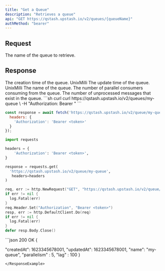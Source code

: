 ```yaml
---
title: "Get a Queue"
description: "Retrieves a queue"
api: "GET https://qstash.upstash.io/v2/queues/{queueName}"
authMethod: "bearer"
---
```


## Request

<ParamField path="queueName" type="string" required>
  The name of the queue to retrieve.
</ParamField>

## Response

<ResponseField name="createdAt" type="int" required>
  The creation time of the queue. UnixMilli
</ResponseField>
<ResponseField name="updatedAt" type="int" required>
  The update time of the queue. UnixMilli
</ResponseField>
<ResponseField name="name" type="string" required>
  The name of the queue.
</ResponseField>
<ResponseField name="parallelism" type="int" required> 
    The number of parallel consumers consuming from the queue.
</ResponseField>
<ResponseField name="lag" type="int" required> 
    The number of unprocessed messages that exist in the queue.
</ResponseField>

<RequestExample>
```sh curl
curl https://qstash.upstash.io/v2/queues/my-queue \
  -H "Authorization: Bearer <token>"
```

```js Node
const response = await fetch('https://qstash.upstash.io/v2/queue/my-queue', {
  headers: {
    'Authorization': 'Bearer <token>'
  }
});
```

```python Python 
import requests

headers = {
    'Authorization': 'Bearer <token>',
}

response = requests.get(
  'https://qstash.upstash.io/v2/queue/my-queue',
   headers=headers
)
```

```go Go
req, err := http.NewRequest("GET", "https://qstash.upstash.io/v2/queue/my-queue", nil)
if err != nil {
  log.Fatal(err)
}
req.Header.Set("Authorization", "Bearer <token>")
resp, err := http.DefaultClient.Do(req)
if err != nil {
  log.Fatal(err)
}
defer resp.Body.Close()
```

</RequestExample>

<ResponseExample>
```json 200 OK
{
 
  "createdAt": 1623345678001,
  "updatedAt": 1623345678001,
  "name": "my-queue",
  "parallelism" : 5, 
  "lag" : 100
}
```
</ResponseExample>
